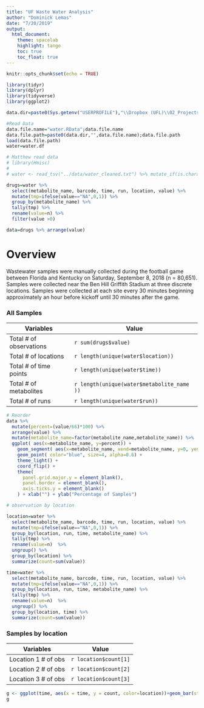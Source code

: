 ```yaml
---
title: "UF Waste Water Analysis"
author: "Dominick Lemas"
date: "7/20/2019"
output: 
  html_document:
    theme: spacelab 
    highlight: tango
    toc: true
    toc_float: true
---
```


```r
knitr::opts_chunk$set(echo = TRUE)

library(tidyr)
library(dplyr)
library(tidyverse)
library(ggplot2)

data.dir=paste0(Sys.getenv("USERPROFILE"),"\\Dropbox (UFL)\\02_Projects\\WASTE_WATER\\2018_KY_Sep18\\");data.dir

#Read Data
data.file.name="water.RData";data.file.name
data.file.path=paste0(data.dir,"",data.file.name);data.file.path
load(data.file.path)
water=water.df

# Matthew read data
# library(Hmisc)
# 
# water <- read_tsv("../data/water_cleaned.txt") %>% mutate_if(is.character, funs(na_if(., "")))


```


```r
drugs=water %>%
  select(metabolite_name, barcode, time, run, location, value) %>%
  mutate(tmp=ifelse(value=="NA",0,1)) %>%
  group_by(metabolite_name) %>%
  tally(tmp) %>%
  rename(value=n) %>%
  filter(value >0) 

data=drugs %>% arrange(value)

```

# Overview
Wastewater samples were manually collected  during the football game between Florida and Kentucky on Saturday, September 8, 2018 (n = 80,651). Samples were collected near the Ben Hill Griffith Stadium at three discrete locations. Samples were collected at each site every 30 minutes beginning approximately an hour before kickoff until 30 minutes after the game.

### All Samples

Variables | Value
------------- | -------------
Total # of observations | `r sum(drugs$value)`
Total # of locations | `r length(unique(water$location))`
Total # of time points | `r length(unique(water$time))`
Total # of metabolites | `r length(unique(water$metabolite_name ))`
Total # of runs | `r length(unique(water$run))`



```r

# Reorder
data %>%
  mutate(percent=(value/66)*100) %>%
  arrange(value) %>%
  mutate(metabolite_name=factor(metabolite_name,metabolite_name)) %>%
  ggplot( aes(x=metabolite_name, y=percent)) +
    geom_segment( aes(x=metabolite_name, xend=metabolite_name, y=0, yend=percent), color="skyblue", size=1) +
    geom_point( color="blue", size=4, alpha=0.6) +
    theme_light() +
    coord_flip() +
    theme(
      panel.grid.major.y = element_blank(),
      panel.border = element_blank(),
      axis.ticks.y = element_blank()
    ) + xlab("") + ylab("Percentage of Samples")
```


```r

# observation by location

location=water %>%
  select(metabolite_name, barcode, time, run, location, value) %>%
  mutate(tmp=ifelse(value=="NA",0,1)) %>%
  group_by(location, run, time, metabolite_name) %>%
  tally(tmp) %>%
  rename(value=n)  %>% 
  ungroup() %>%
  group_by(location) %>%
  summarize(count=sum(value)) 

time=water %>%
  select(metabolite_name, barcode, time, run, location, value) %>%
  mutate(tmp=ifelse(value=="NA",0,1)) %>%
  group_by(location, run, time, metabolite_name) %>%
  tally(tmp) %>%
  rename(value=n)  %>% 
  ungroup() %>%
  group_by(location, time) %>%
  summarize(count=sum(value)) 

```

### Samples by location

Variables | Value
------------- | -------------
Location 1 # of obs  | `r location$count[1]`
Location 2 # of obs  | `r location$count[2]`
Location 3 # of obs  | `r location$count[3]`


```r

g <- ggplot(time, aes(x = time, y = count, color=location))+geom_bar(stat="identity")+theme_minimal()
g

```
